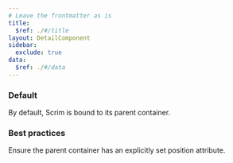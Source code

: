 ```yaml
---
# Leave the frontmatter as is
title:
  $ref: ./#/title
layout: DetailComponent
sidebar:
  exclude: true
data:
  $ref: ./#/data
---
```


<LivePreviewControls>

<LivePreview componentName="scrim" exampleName="Default">

### Default

By default, Scrim is bound to its parent container.

### Best practices

Ensure the parent container has an explicitly set position attribute.

</LivePreview>

</LivePreviewControls>
